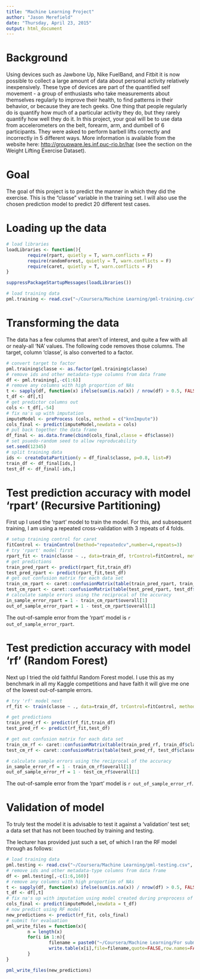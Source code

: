 ```yaml
---
title: "Machine Learning Project"
author: "Jason Merefield"
date: "Thursday, April 23, 2015"
output: html_document
---
```


# Background

Using devices such as Jawbone Up, Nike FuelBand, and Fitbit it is now possible to collect a large amount of data about personal activity relatively inexpensively. These type of devices are part of the quantified self movement - a group of enthusiasts who take measurements about themselves regularly to improve their health, to find patterns in their behavior, or because they are tech geeks. One thing that people regularly do is quantify how much of a particular activity they do, but they rarely quantify how well they do it. In this project, your goal will be to use data from accelerometers on the belt, forearm, arm, and dumbell of 6 participants. They were asked to perform barbell lifts correctly and incorrectly in 5 different ways. More information is available from the website here: <http://groupware.les.inf.puc-rio.br/har> (see the section on the Weight Lifting Exercise Dataset). 

# Goal

The goal of this project is to predict the manner in which they did the exercise. This is the "classe" variable in the training set. I will also use the chosen prediction model to predict 20 different test cases.

# Loading up the data

```r
# load libraries
loadLibraries <- function(){
        require(rpart, quietly = T, warn.conflicts = F)
        require(randomForest, quietly = T, warn.conflicts = F)
        require(caret, quietly = T, warn.conflicts = F)
}

suppressPackageStartupMessages(loadLibraries())
```

```r
# load training data
pml.training <- read.csv("~/Coursera/Machine Learning/pml-training.csv", stringsAsFactors=F, na.strings=c("NA","#DIV/0!"))
```
# Transforming the data

The data has a few columns that aren't of interest, and quite a few with all or nealy-all 'NA' values. The following code removes those columns.
The target, column 'classe', is also converted to a factor.

```r
# convert target to factor
pml.training$classe <- as.factor(pml.training$classe)
# remove ids and other metadata-type columns from data frame
df <- pml.training[,-c(1:6)]
# remove any columns with high proportion of NAs
t <- sapply(df, function(x) ifelse(sum(is.na(x)) / nrow(df) > 0.5, FALSE, TRUE))
t_df <- df[,t]
# get predictor columns out
cols <- t_df[,-54]
# fix na's up with imputation
imputeModel <- preProcess (cols, method = c("knnImpute"))
cols_final <- predict(imputeModel,newdata = cols)
# put back together the data frame
df_final <- as.data.frame(cbind(cols_final,classe = df$classe))
# set psuedo-random seed to allow reproducability
set.seed(12345)
# split training data
ids <- createDataPartition(y = df_final$classe, p=0.8, list=F)
train_df <- df_final[ids,]
test_df <- df_final[-ids,]
```

# Test prediction accuracy with model 'rpart' (Recursive Partitioning)

First up I used the 'rpart' model to train the model.
For this, and subsequent training, I am using a repeated cross-validation with 3 repeats of 4 folds.

```r
# setup training control for caret
fitControl <- trainControl(method="repeatedcv",number=4,repeats=3)
# try 'rpart' model first
rpart_fit <- train(classe ~ ., data=train_df, trControl=fitControl, method='rpart')
# get predictions
train_pred_rpart <- predict(rpart_fit,train_df)
test_pred_rpart <- predict(rpart_fit,test_df)
# get out confusion matrix for each data set
train_cm_rpart <- caret::confusionMatrix(table(train_pred_rpart, train_df$classe))
test_cm_rpart <- caret::confusionMatrix(table(test_pred_rpart, test_df$classe))
# calculate sample errors using the reciprocal of the accuracy
in_sample_error_rpart = 1 - train_cm_rpart$overall[1]
out_of_sample_error_rpart = 1 - test_cm_rpart$overall[1]
```

The out-of-sample error from the 'rpart' model is `r out_of_sample_error_rpart`.

# Test prediction accuracy with model 'rf' (Random Forest)

Next up I tried the old faithful Random Forest model.
I use this as my benchmark in all my Kaggle competitions and have faith it will give me one of the lowest out-of-sample errors.

```r
# try 'rf' model next
rf_fit <- train(classe ~ ., data=train_df, trControl=fitControl, method='rf')

# get predictions
train_pred_rf <- predict(rf_fit,train_df)
test_pred_rf <- predict(rf_fit,test_df)

# get out confusion matrix for each data set
train_cm_rf <- caret::confusionMatrix(table(train_pred_rf, train_df$classe))
test_cm_rf <- caret::confusionMatrix(table(test_pred_rf, test_df$classe))

# calculate sample errors using the reciprocal of the accuracy
in_sample_error_rf = 1 - train_cm_rf$overall[1]
out_of_sample_error_rf = 1 - test_cm_rf$overall[1]
```

The out-of-sample error from the 'rpart' model is `r out_of_sample_error_rf`.

# Validation of model

To truly test the model it is advisable to test it against a 'validation' test set; a data set that has not been touched by training and testing.

The lecturer has provided just such a set, of which I ran the RF model through as follows:

```r
# load training data
pml.testing <- read.csv("~/Coursera/Machine Learning/pml-testing.csv", stringsAsFactors=F, na.strings=c("NA","#DIV/0!"))
# remove ids and other metadata-type columns from data frame
df <- pml.testing[,-c(1:6,160)]
# remove any columns with high proportion of NAs
t <- sapply(df, function(x) ifelse(sum(is.na(x)) / nrow(df) > 0.5, FALSE, TRUE))
t_df <- df[,t]
# fix na's up with imputation using model created during preprocess of training
cols_final <- predict(imputeModel,newdata = t_df)
# now predict using RF model
new_predictions <- predict(rf_fit, cols_final)
# submit for evaluation
pml_write_files = function(x){
        n = length(x)
        for(i in 1:n){
                filename = paste0("~/Coursera/Machine Learning/For submission/problem_id_",i,".txt")
                write.table(x[i],file=filename,quote=FALSE,row.names=FALSE,col.names=FALSE)
        }
}

pml_write_files(new_predictions)
```
